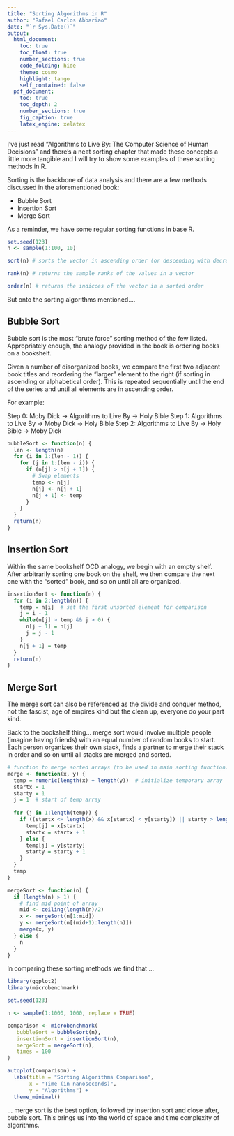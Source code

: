 ```yaml
---
title: "Sorting Algorithms in R"
author: "Rafael Carlos Abbariao"
date: "`r Sys.Date()`"
output: 
  html_document:
    toc: true
    toc_float: true
    number_sections: true
    code_folding: hide
    theme: cosmo
    highlight: tango
    self_contained: false
  pdf_document:
    toc: true
    toc_depth: 2
    number_sections: true
    fig_caption: true
    latex_engine: xelatex
---
```


I’ve just read “Algorithms to Live By: The Computer Science of Human Decisions” and there’s a neat sorting chapter that made these concepts a little more tangible and I will try to show some examples of these sorting methods in R.

Sorting is the backbone of data analysis and there are a few methods discussed in the aforementioned book:

- Bubble Sort
- Insertion Sort
- Merge Sort

As a reminder, we have some regular sorting functions in base R.

```r
set.seed(123)
n <- sample(1:100, 10)

sort(n) # sorts the vector in ascending order (or descending with decreasing = TRUE) order

rank(n) # returns the sample ranks of the values in a vector

order(n) # returns the indicces of the vector in a sorted order
```

But onto the sorting algorithms mentioned….

## Bubble Sort

Bubble sort is the most “brute force” sorting method of the few listed. Appropriately enough, the analogy provided in the book is ordering books on a bookshelf.

Given a number of disorganized books, we compare the first two adjacent book titles and reordering the “larger” element to the right (if sorting in ascending or alphabetical order). This is repeated sequentially until the end of the series and until all elements are in ascending order.

For example:

Step 0: Moby Dick -> Algorithms to Live By -> Holy Bible
Step 1: Algorithms to Live By -> Moby Dick -> Holy Bible
Step 2: Algorithms to Live By -> Holy Bible -> Moby Dick

```r
bubbleSort <- function(n) {
  len <- length(n)
  for (i in 1:(len - 1)) {
    for (j in 1:(len - i)) {
      if (n[j] > n[j + 1]) {
        # Swap elements
        temp <- n[j]
        n[j] <- n[j + 1]
        n[j + 1] <- temp
      }
    }
  }
  return(n)
}
```


## Insertion Sort

Within the same bookshelf OCD analogy, we begin with an empty shelf. After arbitrarily sorting one book on the shelf, we then compare the next one with the “sorted” book, and so on until all are organized.

```r
insertionSort <- function(n) {
  for (i in 2:length(n)) {
    temp = n[i]  # set the first unsorted element for comparison
    j = i - 1
    while(n[j] > temp && j > 0) {
      n[j + 1] = n[j]
      j = j - 1
    }
    n[j + 1] = temp
  }
  return(n)
}
```

## Merge Sort

The merge sort can also be referenced as the divide and conquer method, not the fascist, age of empires kind but the clean up, everyone do your part kind.

Back to the bookshelf thing… merge sort would involve multiple people (imagine having friends) with an equal number of random books to start. Each person organizes their own stack, finds a partner to merge their stack in order and so on until all stacks are merged and sorted.

```r
# function to merge sorted arrays (to be used in main sorting function)
merge <- function(x, y) {
  temp = numeric(length(x) + length(y))  # initialize temporary array
  startx = 1
  starty = 1
  j = 1  # start of temp array
  
  for (j in 1:length(temp)) {
    if ((startx <= length(x) && x[startx] < y[starty]) || starty > length(y)) {
      temp[j] = x[startx]
      startx = startx + 1
    } else {
      temp[j] = y[starty]
      starty = starty + 1
    }
  }
  temp
}

mergeSort <- function(n) {
  if (length(n) > 1) {
    # find mid point of array
    mid <- ceiling(length(n)/2)
    x <- mergeSort(n[1:mid])
    y <- mergeSort(n[(mid+1):length(n)])
    merge(x, y)
  } else {
    n
  }
}
```

In comparing these sorting methods we find that …

```r
library(ggplot2)
library(microbenchmark)

set.seed(123)

n <- sample(1:1000, 1000, replace = TRUE)

comparison <- microbenchmark(
   bubbleSort = bubbleSort(n),
   insertionSort = insertionSort(n),
   mergeSort = mergeSort(n),
   times = 100
)

autoplot(comparison) +
  labs(title = "Sorting Algorithms Comparison",
       x = "Time (in nanoseconds)",
       y = "Algorithms") +
  theme_minimal()
```

… merge sort is the best option, followed by insertion sort and close after, bubble sort. This brings us into the world of space and time complexity of algorithms.